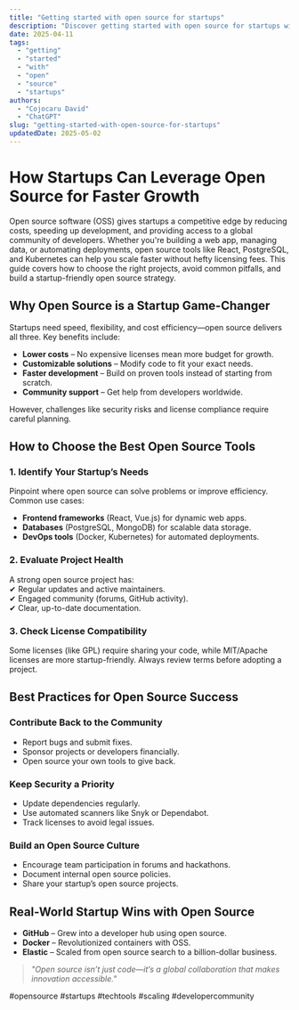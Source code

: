 ```yaml
---
title: "Getting started with open source for startups"
description: "Discover getting started with open source for startups with this in-depth guide, providing actionable insights and practical tips to boost your knowledge and results."
date: 2025-04-11
tags:
  - "getting"
  - "started"
  - "with"
  - "open"
  - "source"
  - "startups"
authors:
  - "Cojocaru David"
  - "ChatGPT"
slug: "getting-started-with-open-source-for-startups"
updatedDate: 2025-05-02
---
```


# How Startups Can Leverage Open Source for Faster Growth  

Open source software (OSS) gives startups a competitive edge by reducing costs, speeding up development, and providing access to a global community of developers. Whether you're building a web app, managing data, or automating deployments, open source tools like React, PostgreSQL, and Kubernetes can help you scale faster without hefty licensing fees. This guide covers how to choose the right projects, avoid common pitfalls, and build a startup-friendly open source strategy.  

## Why Open Source is a Startup Game-Changer  

Startups need speed, flexibility, and cost efficiency—open source delivers all three. Key benefits include:  

- **Lower costs** – No expensive licenses mean more budget for growth.  
- **Customizable solutions** – Modify code to fit your exact needs.  
- **Faster development** – Build on proven tools instead of starting from scratch.  
- **Community support** – Get help from developers worldwide.  

However, challenges like security risks and license compliance require careful planning.  

## How to Choose the Best Open Source Tools  

### 1. Identify Your Startup’s Needs  

Pinpoint where open source can solve problems or improve efficiency. Common use cases:  

- **Frontend frameworks** (React, Vue.js) for dynamic web apps.  
- **Databases** (PostgreSQL, MongoDB) for scalable data storage.  
- **DevOps tools** (Docker, Kubernetes) for automated deployments.  

### 2. Evaluate Project Health  

A strong open source project has:  
✔ Regular updates and active maintainers.  
✔ Engaged community (forums, GitHub activity).  
✔ Clear, up-to-date documentation.  

### 3. Check License Compatibility  

Some licenses (like GPL) require sharing your code, while MIT/Apache licenses are more startup-friendly. Always review terms before adopting a project.  

## Best Practices for Open Source Success  

### Contribute Back to the Community  

- Report bugs and submit fixes.  
- Sponsor projects or developers financially.  
- Open source your own tools to give back.  

### Keep Security a Priority  

- Update dependencies regularly.  
- Use automated scanners like Snyk or Dependabot.  
- Track licenses to avoid legal issues.  

### Build an Open Source Culture  

- Encourage team participation in forums and hackathons.  
- Document internal open source policies.  
- Share your startup’s open source projects.  

## Real-World Startup Wins with Open Source  

- **GitHub** – Grew into a developer hub using open source.  
- **Docker** – Revolutionized containers with OSS.  
- **Elastic** – Scaled from open source search to a billion-dollar business.  

> _"Open source isn’t just code—it’s a global collaboration that makes innovation accessible."_  

#opensource #startups #techtools #scaling #developercommunity